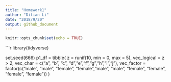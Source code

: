 ```yaml
---
title: "Homework1"
author: "Ditian Li"
date: "2018/9/20"
output: github_document
---
```


```r
knitr::opts_chunk$set(echo = TRUE)
```

```r
library(tidyverse)

set.seed(666)
p1_df = tibble(
  z = runif(10, min = 0, max = 5),
  vec_logical = z > 2,
  vec_char = c("a", "b", "c", "d","e","f","g","h","i","j"),
  vec_factor = factor(c("male", "male", "female", "female","male", "male", "female", "female", "female", "female"))
)